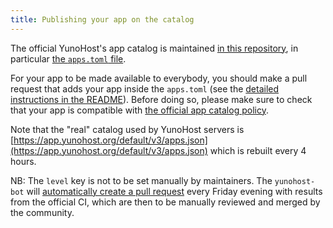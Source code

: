 ```yaml
---
title: Publishing your app on the catalog
---
```


The official YunoHost's app catalog is maintained [in this repository](https://github.com/YunoHost/apps/),
in particular [the `apps.toml` file](https://github.com/YunoHost/apps/blob/master/apps.toml).

For your app to be made available to everybody, you should make a pull request that adds your app inside the `apps.toml`
(see the [detailed instructions in the README](https://github.com/YunoHost/apps/#how-to-add-your-app-to-the-application-catalog)).
Before doing so, please make sure to check that your app is compatible with [the official app catalog policy](/contribute/packaging_apps/policy).

Note that the "real" catalog used by YunoHost servers is [https://app.yunohost.org/default/v3/apps.json](https://app.yunohost.org/default/v3/apps.json) which is rebuilt every 4 hours.

NB: The `level` key is not to be set manually by maintainers. The `yunohost-bot` will [automatically create a pull request](https://github.com/YunoHost/apps/blob/master/tools/update_app_levels/update_app_levels.py) every Friday evening with results from the official CI, which are then to be manually reviewed and merged by the community.
